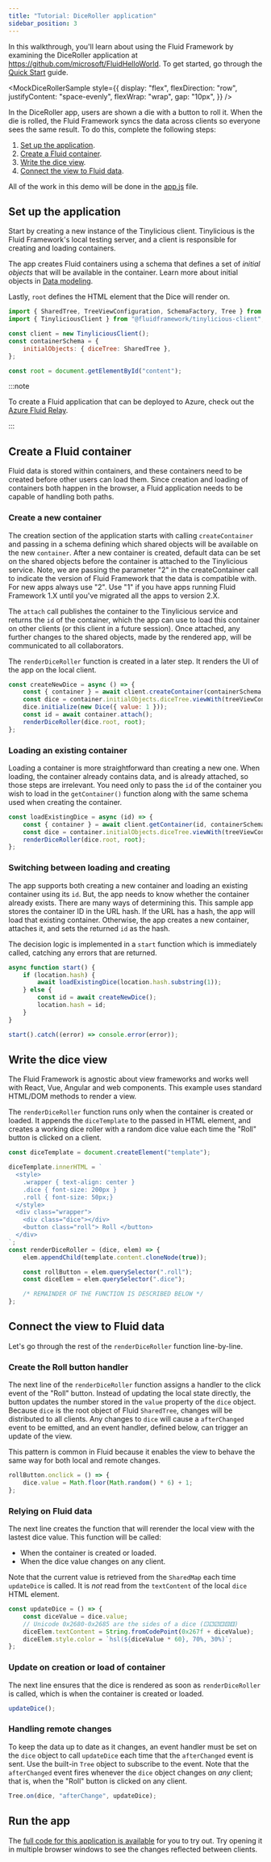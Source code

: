 ```yaml
---
title: "Tutorial: DiceRoller application"
sidebar_position: 3
---
```



In this walkthrough, you'll learn about using the Fluid Framework by examining the DiceRoller application at https://github.com/microsoft/FluidHelloWorld. To get started, go through the [Quick Start](./quick-start) guide.

<MockDiceRollerSample
	style={{
		display: "flex",
		flexDirection: "row",
		justifyContent: "space-evenly",
		flexWrap: "wrap",
		gap: "10px",
	}}
/>
<br />

In the DiceRoller app, users are shown a die with a button to roll it. When the die is rolled, the Fluid Framework syncs the data across clients so everyone sees the same result. To do this, complete the following steps:

1. [Set up the application](#set-up-the-application).
2. [Create a Fluid container](#create-a-fluid-container).
3. [Write the dice view](#write-the-dice-view).
4. [Connect the view to Fluid data](#connect-the-view-to-fluid-data).

All of the work in this demo will be done in the [app.js](https://github.com/microsoft/FluidHelloWorld/blob/main/src/app.js) file.

## Set up the application

Start by creating a new instance of the Tinylicious client. Tinylicious is the Fluid Framework's local testing server, and a client is responsible for creating and loading containers.

The app creates Fluid containers using a schema that defines a set of _initial objects_ that will be available in the container. Learn more about initial objects in [Data modeling](../build/data-modeling).

Lastly, `root` defines the HTML element that the Dice will render on.

```js
import { SharedTree, TreeViewConfiguration, SchemaFactory, Tree } from "fluid-framework";
import { TinyliciousClient } from "@fluidframework/tinylicious-client";

const client = new TinyliciousClient();
const containerSchema = {
	initialObjects: { diceTree: SharedTree },
};

const root = document.getElementById("content");
```

:::note

To create a Fluid application that can be deployed to Azure, check out the [Azure Fluid Relay](../deployment/azure-fluid-relay).

:::

## Create a Fluid container

Fluid data is stored within containers, and these containers need to be created before other users can load them. Since creation and loading of containers both happen in the browser, a Fluid application needs to be capable of handling both paths.

### Create a new container

The creation section of the application starts with calling `createContainer` and passing in a schema defining which shared objects will be available on the new `container`. After a new container is created, default data can be set on the shared objects before the container is attached to the Tinylicious service. Note, we are passing the parameter "2" in the createContainer call to indicate the version of Fluid Framework that the data
is compatible with. For new apps always use "2". Use "1" if you have apps running Fluid Framework 1.X until you've migrated all the apps to version 2.X.

The `attach` call publishes the container to the Tinylicious service and returns the `id` of the container, which the app can use to load this container on other clients (or this client in a future session). Once attached, any further changes to the shared objects, made by the rendered app, will be communicated to all collaborators.

The `renderDiceRoller` function is created in a later step. It renders the UI of the app on the local client.

```js
const createNewDice = async () => {
	const { container } = await client.createContainer(containerSchema, "2");
	const dice = container.initialObjects.diceTree.viewWith(treeViewConfiguration);
	dice.initialize(new Dice({ value: 1 }));
	const id = await container.attach();
	renderDiceRoller(dice.root, root);
};
```

### Loading an existing container

Loading a container is more straightforward than creating a new one. When loading, the container already contains data, and is already attached, so those steps are irrelevant. You need only to pass the `id` of the container you wish to load in the `getContainer()` function along with the same schema used when creating the container.

```js
const loadExistingDice = async (id) => {
	const { container } = await client.getContainer(id, containerSchema, "2");
	const dice = container.initialObjects.diceTree.viewWith(treeViewConfiguration);
	renderDiceRoller(dice.root, root);
};
```

### Switching between loading and creating

The app supports both creating a new container and loading an existing container using its `id`.
But, the app needs to know whether the container already exists. There are many ways of
determining this.
This sample app stores the container ID in the URL hash.
If the URL has a hash, the app will load that existing container.
Otherwise, the app creates a new container, attaches it, and sets the returned `id` as the hash.

The decision logic is implemented in a `start` function which is immediately called, catching any errors that are returned.

```js
async function start() {
	if (location.hash) {
		await loadExistingDice(location.hash.substring(1));
	} else {
		const id = await createNewDice();
		location.hash = id;
	}
}

start().catch((error) => console.error(error));
```

## Write the dice view

The Fluid Framework is agnostic about view frameworks and works well with React, Vue, Angular and web components.
This example uses standard HTML/DOM methods to render a view.

The `renderDiceRoller` function runs only when the container is created or loaded. It appends the `diceTemplate` to the passed in HTML element, and creates a working dice roller with a random dice value each time the "Roll" button is clicked on a client.

```js
const diceTemplate = document.createElement("template");

diceTemplate.innerHTML = `
  <style>
    .wrapper { text-align: center }
    .dice { font-size: 200px }
    .roll { font-size: 50px;}
  </style>
  <div class="wrapper">
    <div class="dice"></div>
    <button class="roll"> Roll </button>
  </div>
`;
const renderDiceRoller = (dice, elem) => {
	elem.appendChild(template.content.cloneNode(true));

	const rollButton = elem.querySelector(".roll");
	const diceElem = elem.querySelector(".dice");

	/* REMAINDER OF THE FUNCTION IS DESCRIBED BELOW */
};
```

## Connect the view to Fluid data

Let's go through the rest of the `renderDiceRoller` function line-by-line.

### Create the Roll button handler

The next line of the `renderDiceRoller` function assigns a handler to the click event of the "Roll" button. Instead of updating the local state directly, the button updates the number stored in the `value` property of the `dice` object. Because `dice` is the root object of Fluid `SharedTree`, changes will be distributed to all clients. Any changes to `dice` will cause a `afterChanged` event to be emitted, and an event handler, defined below, can trigger an update of the view.

This pattern is common in Fluid because it enables the view to behave the same way for both local and remote changes.

```js
rollButton.onclick = () => {
	dice.value = Math.floor(Math.random() * 6) + 1;
};
```

### Relying on Fluid data

The next line creates the function that will rerender the local view with the lastest dice value. This function will be called:

-   When the container is created or loaded.
-   When the dice value changes on any client.

Note that the current value is retrieved from the `SharedMap` each time `updateDice` is called. It is _not_ read from the `textContent` of the local `dice` HTML element.

```js
const updateDice = () => {
	const diceValue = dice.value;
	// Unicode 0x2680-0x2685 are the sides of a dice (⚀⚁⚂⚃⚄⚅)
	diceElem.textContent = String.fromCodePoint(0x267f + diceValue);
	diceElem.style.color = `hsl(${diceValue * 60}, 70%, 30%)`;
};
```

### Update on creation or load of container

The next line ensures that the dice is rendered as soon as `renderDiceRoller` is called, which is when the container is created or loaded.

```js
updateDice();
```

### Handling remote changes

To keep the data up to date as it changes, an event handler must be set on the `dice` object to call `updateDice` each time that the `afterChanged` event is sent. Use the built-in `Tree` object to subscribe to the event. Note that the `afterChanged` event fires whenever the `dice` object changes on _any_ client; that is, when the "Roll" button is clicked on any client.

```js
Tree.on(dice, "afterChange", updateDice);
```

## Run the app

The [full code for this application is available](https://github.com/microsoft/FluidHelloWorld) for you to try out. Try opening it in multiple browser windows to see the changes reflected between clients.
